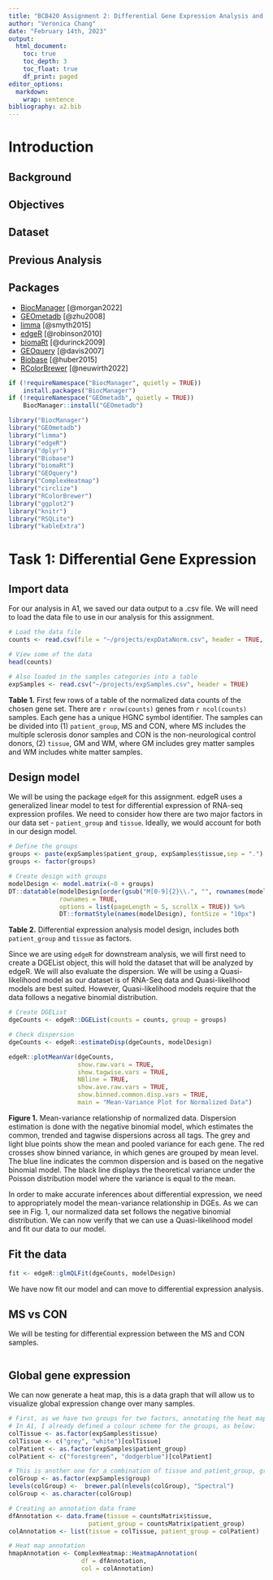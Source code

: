 ```yaml
---
title: "BCB420 Assignment 2: Differential Gene Expression Analysis and Preliminary ORA"
author: "Veronica Chang"
date: "February 14th, 2023"
output:
  html_document:
    toc: true
    toc_depth: 3
    toc_float: true
    df_print: paged
editor_options: 
  markdown: 
    wrap: sentence
bibliography: a2.bib
---
```

# Introduction

## Background

## Objectives

## Dataset

## Previous Analysis

## Packages
* [BiocManager](https://CRAN.R-project.org/package=BiocManager) [@morgan2022]
* [GEOmetadb](https://bioconductor.org/packages/release/bioc/html/GEOmetadb.html) [@zhu2008]
* [limma](https://bioconductor.org/packages/release/bioc/html/limma.html) [@smyth2015]
* [edgeR](https://bioconductor.org/packages/release/bioc/html/edgeR.html) [@robinson2010]
* [biomaRt](https://bioconductor.org/packages/release/bioc/html/biomaRt.html) [@durinck2009]
* [GEOquery](https://bioconductor.org/packages/release/bioc/html/GEOquery.html) [@davis2007]
* [Biobase](https://bioconductor.org/packages/release/bioc/html/Biobase.html) [@huber2015]
* [RColorBrewer](https://cran.r-project.org/package=RColorBrewer) [@neuwirth2022]
```r

if (!requireNamespace("BiocManager", quietly = TRUE))
    install.packages("BiocManager")
if (!requireNamespace("GEOmetadb", quietly = TRUE))
    BiocManager::install("GEOmetadb")

library("BiocManager")
library("GEOmetadb")
library("limma")
library("edgeR")
library("dplyr")
library("Biobase")
library("biomaRt")
library("GEOquery")
library("ComplexHeatmap")
library("circlize")
library("RColorBrewer")
library("ggplot2")
library("knitr")
library("RSQLite")
library("kableExtra")
```

# Task 1: Differential Gene Expression
## Import data
For our analysis in A1, we saved our data output to a .csv file. We will need to load the data file to use in our analysis for this assignment.
```r
# Load the data file
counts <- read.csv(file = "~/projects/expDataNorm.csv", header = TRUE, row.names = 1)

# View some of the data
head(counts)

# Also loaded in the samples categories into a table
expSamples <- read.csv("~/projects/expSamples.csv", header = TRUE)
```
**Table 1.** First few rows of a table of the normalized data counts of the chosen gene set. There are `r nrow(counts)` genes from `r ncol(counts)` samples. Each gene has a unique HGNC symbol identifier. The samples can be divided into (1) `patient_group`, MS and CON, where MS includes the multiple sclerosis donor samples and CON is the non-neurological control donors, (2) `tissue`, GM and WM, where GM includes grey matter samples and WM includes white matter samples.


## Design model
We will be using the package `edgeR` for this assignment. edgeR uses a generalized linear model to test for differential expression of RNA-seq expression profiles. We need to consider how there are two major factors in our data set - `patient_group` and `tissue`. Ideally, we would account for both in our design model.

```r
# Define the groups 
groups <- paste(expSamples$patient_group, expSamples$tissue,sep = ".")
groups <- factor(groups)

# Create design with groups 
modelDesign <- model.matrix(~0 + groups)
DT::datatable(modelDesign[order(gsub("M[0-9]{2}\\.", "", rownames(modelDesign))), ], 
              rownames = TRUE,
              options = list(pageLength = 5, scrollX = TRUE)) %>%
              DT::formatStyle(names(modelDesign), fontSize = "10px")

```
**Table 2.** Differential expression analysis model design, includes both `patient_group` and `tissue` as factors. 

Since we are using `edgeR` for downstream analysis, we will first need to create a DGEList object, this will hold the dataset that will be analyzed by edgeR. We will also evaluate the dispersion. We will be using a Quasi-likelihood model as our dataset is of RNA-Seq data and Quasi-likelihood models are best suited. However, Quasi-likelihood models require that the data follows a negative binomial distribution.

```r
# Create DGEList
dgeCounts <- edgeR::DGEList(counts = counts, group = groups)

# Check dispersion 
dgeCounts <- edgeR::estimateDisp(dgeCounts, modelDesign)

edgeR::plotMeanVar(dgeCounts,
                   show.raw.vars = TRUE,
                   show.tagwise.vars = TRUE,
                   NBline = TRUE,
                   show.ave.raw.vars = TRUE,
                   show.binned.common.disp.vars = TRUE,
                   main = "Mean-Variance Plot for Normalized Data")
```
**Figure 1.** Mean-variance relationship of normalized data. Dispersion estimation is done with the negative binomial model, which estimates the common, trended and tagwise dispersions across all tags. The grey and light blue points show the mean and pooled variance for each gene. The red crosses show binned variance, in which genes are grouped by mean level. The blue line indicates the common dispersion and is based on the negative binomial model. The black line displays the theoretical variance under the Poisson distribution model where the variance is equal to the mean. 

In order to make accurate inferences about differential expression, we need to appropriately model the mean-variance relationship in DGEs. As we can see in Fig. 1, our normalized data set follows the negative binomial distribution. We can now verify that we can use a Quasi-likelihood model and fit our data to our model.

## Fit the data
```r
fit <- edgeR::glmQLFit(dgeCounts, modelDesign)
```

We have now fit our model and can move to differential expression analysis.

## MS vs CON
We will be testing for differential expression between the MS and CON samples.
```r

```
## Global gene expression
We can now generate a heat map, this is a data graph that will allow us to visualize global expression change over many samples. 

```r
# First, as we have two groups for two factors, annotating the heat map will make it easier to read. 
# In A1, I already defined a colour scheme for the groups, as below:
colTissue <- as.factor(expSamples$tissue)
colTissue <- c("grey", "white")[colTissue]
colPatient <- as.factor(expSamples$patient_group)
colPatient <- c("forestgreen", "dodgerblue")[colPatient]

# This is another one for a combination of tissue and patient_group, group
colGroup <- as.factor(expSamples$group)
levels(colGroup) <-  brewer.pal(nlevels(colGroup), "Spectral")
colGroup <- as.character(colGroup)

# Creating an annotation data frame
dfAnnotation <- data.frame(tissue = countsMatrix$tissue,
                      patient_group = countsMatrix$patient_group)
colAnnotation <- list(tissue = colTissue, patient_group = colPatient)

# Heat map annotation
hmapAnnotation <- ComplexHeatmap::HeatmapAnnotation(
                    df = dfAnnotation,
                    col = colAnnotation)

```
